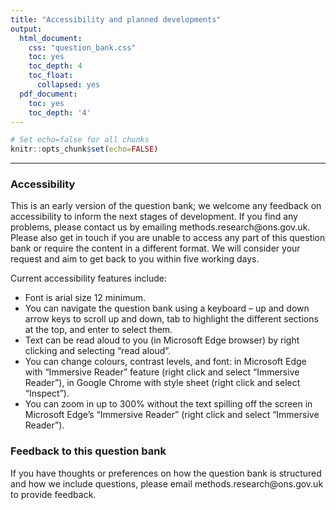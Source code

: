 ---
title: "Accessibility and planned developments"
output:
  html_document:
    css: "question_bank.css"
    toc: yes
    toc_depth: 4
    toc_float:
      collapsed: yes
  pdf_document:
    toc: yes
    toc_depth: '4'
---

```{r global-options, include=FALSE}
# Set echo=false for all chunks
knitr::opts_chunk$set(echo=FALSE)
```

---

### Accessibility

This is an early version of the question bank; we welcome any feedback on accessibility to inform the next stages of development. If you find any problems, please contact us by emailing methods.research@ons.gov.uk. Please also get in touch if you are unable to access any part of this question bank or require the content in a different format. We will consider your request and aim to get back to you within five working days. 


Current accessibility features include: 

* Font is arial size 12 minimum. 
* You can navigate the question bank using a keyboard – up and down arrow keys to scroll up and down, tab to highlight the different sections at the top, and enter to select them. 
* Text can be read aloud to you (in Microsoft Edge browser) by right clicking and selecting “read aloud”. 
* You can change colours, contrast levels, and font: in Microsoft Edge with “Immersive Reader” feature (right click and select “Immersive Reader”), in Google Chrome with style sheet (right click and select “Inspect”). 
* You can zoom in up to 300% without the text spilling off the screen in Microsoft Edge’s “Immersive Reader” (right click and select “Immersive Reader”).


### Feedback to this question bank

 If you have thoughts or preferences on how the question bank is structured and how we include questions, please email methods.research@ons.gov.uk to provide feedback. 

<br>
